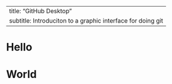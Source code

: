 
---
title: "GitHub Desktop"
subtitle: Introduciton to a graphic interface for doing git
---

# Hello

# World